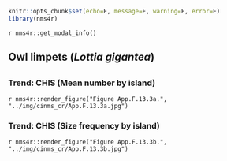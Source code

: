 ```r
knitr::opts_chunk$set(echo=F, message=F, warning=F, error=F)
library(nms4r)
```

`r nms4r::get_modal_info()`

## Owl limpets (_Lottia gigantea_)

## {.tabset}

### Trend: CHIS (Mean number by island)

`r nms4r::render_figure("Figure App.F.13.3a.", "../img/cinms_cr/App.F.13.3a.jpg")`

### Trend: CHIS (Size frequency by island)

`r nms4r::render_figure("Figure App.F.13.3b.", "../img/cinms_cr/App.F.13.3b.jpg")`
